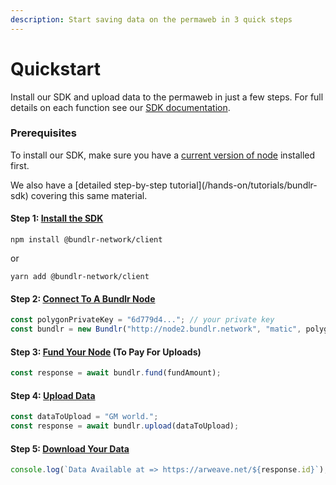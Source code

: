 ```yaml
---
description: Start saving data on the permaweb in 3 quick steps
---
```



# Quickstart

Install our SDK and upload data to the permaweb in just a few steps. For full details on each function see our [SDK documentation](/developer-docs/sdk).

### Prerequisites

To install our SDK, make sure you have a [current version of node](https://nodejs.org/en) installed first.

<Callout type="info" emoji="🚀">
We also have a [detailed step-by-step tutorial](/hands-on/tutorials/bundlr-sdk) covering this same material.

</Callout>

#### Step 1: [Install the SDK](/developer-docs/sdk/installing-the-sdk)

```console
npm install @bundlr-network/client
```

or

```console
yarn add @bundlr-network/client
```

#### Step 2: [Connect To A Bundlr Node](/developer-docs/sdk/connecting-node)

```js
const polygonPrivateKey = "6d779d4..."; // your private key
const bundlr = new Bundlr("http://node2.bundlr.network", "matic", polygonPrivateKey);
```

#### Step 3: [Fund Your Node](/developer-docs/sdk/funding-node) (To Pay For Uploads)

```js
const response = await bundlr.fund(fundAmount);
```

#### Step 4: [Upload Data](/developer-docs/sdk/uploading-data)

```js
const dataToUpload = "GM world.";
const response = await bundlr.upload(dataToUpload);
```

#### Step 5: [Download Your Data](/developer-docs/sdk/downloading-data)

```js
console.log(`Data Available at => https://arweave.net/${response.id}`);
```
